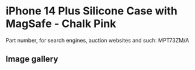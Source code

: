 
# iPhone 14 Plus Silicone Case with MagSafe - Chalk Pink

Part number, for search engines, auction websites and such: MPT73ZM/A

## Image gallery

<div style={{ width: "768px" }}>
  <GalleryComponent
    images={[
      {
        original: "/everysource/MPT73.png",
        thumbnail: "/everypreview/MPT73.png",
      },
      {
        original: "/everysource/MPT73_AV1.png",
        thumbnail: "/everypreview/MPT73_AV1.png",
      },
      {
        original: "/everysource/MPT73_AV2.png",
        thumbnail: "/everypreview/MPT73_AV2.png",
      },
      {
        original: "/everysource/MPT73_AV3.png",
        thumbnail: "/everypreview/MPT73_AV3.png",
      },
      {
        original: "/everysource/MPT73_AV4.png",
        thumbnail: "/everypreview/MPT73_AV4.png",
      },
      {
        original: "/everysource/MPT73_AV5.png",
        thumbnail: "/everypreview/MPT73_AV5.png",
      }
    ]}
  />
</div>